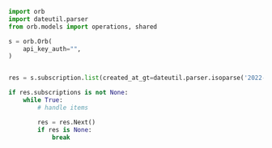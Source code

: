 ```python List.py
import orb
import dateutil.parser
from orb.models import operations, shared

s = orb.Orb(
    api_key_auth="",
)


res = s.subscription.list(created_at_gt=dateutil.parser.isoparse('2022-12-17T04:31:12.166Z'), created_at_gte=dateutil.parser.isoparse('2023-01-05T08:21:47.955Z'), created_at_lt=dateutil.parser.isoparse('2021-07-07T03:30:14.124Z'), created_at_lte=dateutil.parser.isoparse('2021-08-19T08:51:13.394Z'), cursor='string', customer_id='string', external_customer_id='string', limit=358152, status=operations.ListSubscriptionsQueryParamStatus.ACTIVE)

if res.subscriptions is not None:
    while True:
        # handle items

        res = res.Next()
        if res is None:
            break

```
